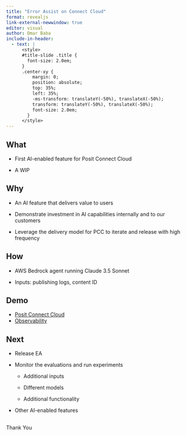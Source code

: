 ```yaml
---
title: "Error Assist on Connect Cloud"
format: revealjs
link-external-newwindow: true
editor: visual
author: Omar Baba
include-in-header:
  - text: |
      <style>
      #title-slide .title {
        font-size: 2.0em;
      }
      .center-xy {
          margin: 0;
          position: absolute;
          top: 35%;
          left: 35%;
          -ms-transform: translateY(-50%), translateX(-50%);
          transform: translateY(-50%), translateX(-50%);
          font-size: 2.0em;
        }
      </style>
---
```


## What

-   First AI-enabled feature for Posit Connect Cloud

-   A WIP

## Why

-   An AI feature that delivers value to users

-   Demonstrate investment in AI capabilities internally and to our customers

-   Leverage the delivery model for PCC to iterate and release with high frequency

## How

-   AWS Bedrock agent running Claude 3.5 Sonnet

-   Inputs: publishing logs, content ID

## Demo

-   [Posit Connect Cloud](https://13-add-error-assist-window-to-logs.preview.staging.connect.posit.cloud "Staging")
-   [Observability](https://posit-hosted-vivid.datadoghq.com/llm/applications?fromUser=false&start=1748540094794&end=1749144894794&paused=false "LLM Observability")

## Next

-   Release EA

-   Monitor the evaluations and run experiments

    -   Additional inputs

    -   Different models

    -   Additional functionality

-   Other AI-enabled features

## 

::: center-xy
Thank You
:::
